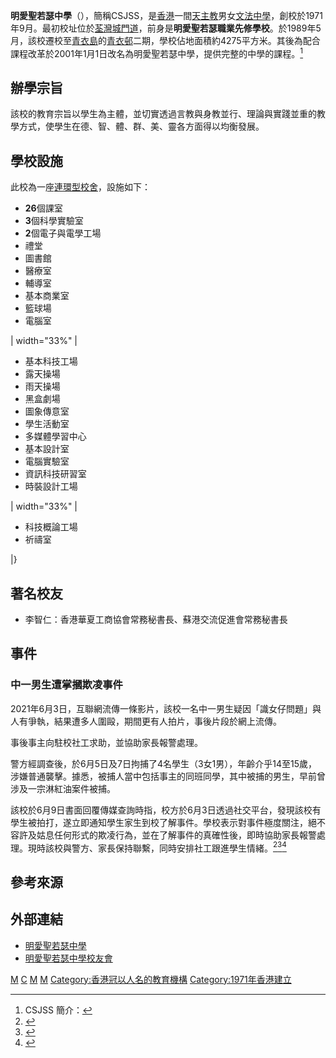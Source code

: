 {{不是|聖若瑟英文中學|馬鞍山聖若瑟中學|聖若瑟書院}}
{{expand|time=2018-04-24T12:51:33+00:00}}
{{refimprove|time=2018-04-24T12:51:33+00:00}}
{{Infobox_School 
|name           = 明愛聖若瑟中學
|other_name     = Caritas St. Joseph Secondary School
|image          = [[File:Caritas_St._Joseph_Secondary_School.jpg|280px]]
|motto          = 忠誠勤樸、敬主愛人
|established    = 1971年
|religion       = 天主教
|free_label     = 教學語言
|free_text      = [[中文|中文]]
|type           = 津貼中學
|school_sponsoring_body  = [[香港明愛|香港明愛]]
|house          = 
|district       = [[葵青區|葵青區]]
|superintendent = 李敬志先生
|principal = 張美美女士
|vice_principal = 李建文先生、李立德先生
|colors         = {{color box|#E60000}} [[紅色|紅色]]、{{color box|#FFFFFF}} [[白色|白色]]、{{color box|#191970}} [[深藍色|深藍色]]
|tel            = （+852）24331282
|fax            = （+852）24351349
|mail           = 
|free_label2    = 學校
|free_text2     = [[香港|香港]][[新界|新界]][[青衣島|青衣]]青衣邨楓樹窩路10號
}}

'''明愛聖若瑟中學'''（{{lang-en|Caritas St. Joseph Secondary School}}），簡稱CSJSS，是[[香港|香港]]一間[[天主教|天主教]]男女[[文法中學|文法中學]]，創校於1971年9月。最初校址位於[[荃灣|荃灣]][[城門道|城門道]]，前身是'''明愛聖若瑟職業先修學校'''。於1989年5月，該校遷校至[[青衣島|青衣島]]的[[青衣邨|青衣邨]]二期，學校佔地面積約4275平方米。其後為配合課程改革於2001年1月1日改名為明愛聖若瑟中學，提供完整的中學的課程。<ref>CSJSS 簡介：{{cite web |url=http://www.csjss.edu.hk/schBriefIntro.php |title=存档副本 |accessdate=2013-06-29 |deadurl=yes |archiveurl=https://web.archive.org/web/20130625040547/http://www.csjss.edu.hk/schBriefIntro.php |archivedate=2013-06-25 }}</ref>

==辦學宗旨==
該校的教育宗旨以學生為主體，並切實透過言教與身教並行、理論與實踐並重的教學方式，使學生在德、智、體、群、美、靈各方面得以均衡發展。

==學校設施==
此校為一座[[連環型校舍|連環型校舍]]，設施如下：
* '''26'''個課室
* '''3'''個科學實驗室
* '''2'''個電子與電學工場
* 禮堂
* 圖書館
* 醫療室
* 輔導室
* 基本商業室
* 籃球場
* 電腦室
| width="33%" |
* 基本科技工場
* 露天操場
* 雨天操場
* 黑盒劇場
* 圖象傳意室
* 學生活動室
* 多媒體學習中心
* 基本設計室
* 電腦實驗室
* 資訊科技研習室
* 時裝設計工場
| width="33%" |
* 科技概論工場
* 祈禱室
|}

==著名校友==
* 李智仁：香港華夏工商協會常務秘書長、蘇港交流促進會常務秘書長

==事件==
=== 中一男生遭掌摑欺凌事件 ===
2021年6月3日，互聯網流傳一條影片，該校一名中一男生疑因「識女仔問題」與人有爭執，結果遭多人圍毆，期間更有人拍片，事後片段於網上流傳。

事後事主向駐校社工求助，並協助家長報警處理。

警方經調查後，於6月5日及7日拘捕了4名學生（3女1男），年齡介乎14至15歲，涉嫌普通襲擊。據悉，被捕人當中包括事主的同班同學，其中被捕的男生，早前曾涉及一宗淋紅油案件被捕。

該校於6月9日書面回覆傳媒查詢時指，校方於6月3日透過社交平台，發現該校有學生被拍打，遂立即通知學生家生到校了解事件。學校表示對事件極度關注，絕不容許及姑息任何形式的欺凌行為，並在了解事件的真確性後，即時協助家長報警處理。現時該校與警方、家長保持聯繫，同時安排社工跟進學生情緒。<ref>{{Cite news|url=https://news.rthk.hk/rthk/ch/component/k2/1595102-20210609.htm|title=明愛聖若瑟中學1名學生被襲擊　1男童及3女童被捕|publisher=Rthk|date=2021年6月10日|accessdate=2021年6月10日|archive-date=2021年6月10日|archive-url=https://web.archive.org/web/20210610122430/https://news.rthk.hk/rthk/ch/component/k2/1595102-20210609.htm|dead-url=no}}</ref><ref>{{Cite news|url=https://www.hk01.com/%E7%AA%81%E7%99%BC/635990/%E9%9D%92%E8%A1%A3%E6%98%8E%E6%84%9B%E8%81%96%E8%8B%A5%E7%91%9F%E4%B8%AD%E5%AD%B8%E4%B8%AD%E4%B8%80%E7%94%B7%E7%94%9F%E9%81%AD%E6%8E%8C%E6%91%91%E6%AC%BA%E5%87%8C-%E8%AD%A6%E6%8B%983%E5%A5%B31%E7%94%B7%E5%90%8C%E5%AD%B8|title=青衣明愛聖若瑟中學中一男生遭掌摑欺凌　警拘3女1男同學|publisher=HK01|date=2021年6月10日|accessdate=2021年6月10日|archive-date=2021年11月23日|archive-url=https://web.archive.org/web/20211123235744/https://www.hk01.com/%E7%AA%81%E7%99%BC/635990/%E9%9D%92%E8%A1%A3%E6%98%8E%E6%84%9B%E8%81%96%E8%8B%A5%E7%91%9F%E4%B8%AD%E5%AD%B8%E4%B8%AD%E4%B8%80%E7%94%B7%E7%94%9F%E9%81%AD%E6%8E%8C%E6%91%91%E6%AC%BA%E5%87%8C-%E8%AD%A6%E6%8B%983%E5%A5%B31%E7%94%B7%E5%90%8C%E5%AD%B8|dead-url=no}}</ref><ref>{{Cite web |url=http://www.csjss.edu.hk/it-school/php/webcms/public/mainpage/popup_news.php?type=notice&id=2603&lang=ssh |title=存档副本 |access-date=2021-06-10 |archive-date=2021-06-10 |archive-url=https://web.archive.org/web/20210610123142/http://www.csjss.edu.hk/it-school/php/webcms/public/mainpage/popup_news.php?type=notice&id=2603&lang=ssh |dead-url=no }}</ref>

==參考來源==
{{Reflist}}

==外部連結==
*[http://www.csjss.edu.hk/ 明愛聖若瑟中學] {{Wayback|url=http://www.csjss.edu.hk/ |date=20100528154010 }}
*[http://www.csjssaa.org/ 明愛聖若瑟中學校友會] {{Wayback|url=http://www.csjssaa.org/ |date=20141219110341 }}

[[Category:香港明愛學校|M]]
[[Category:葵青區中學|C]]
[[Category:青衣島|M]]
[[Category:1971年創建的教育機構|M]]
[[Category:香港冠以人名的教育機構|Category:香港冠以人名的教育機構]]
[[Category:1971年香港建立|Category:1971年香港建立]]